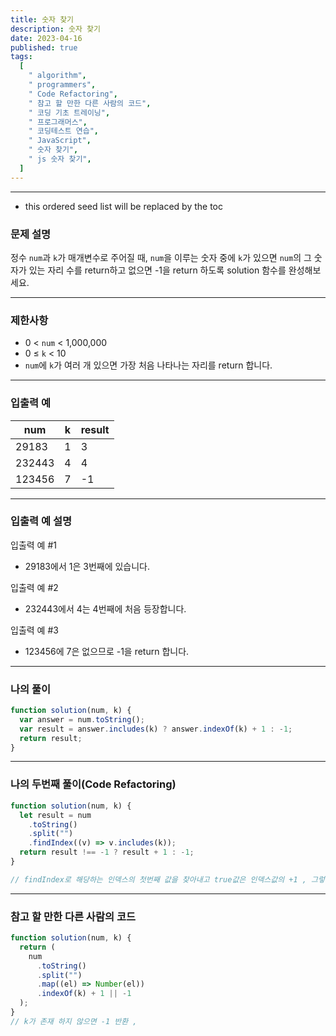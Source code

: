 ```yaml
---
title: 숫자 찾기
description: 숫자 찾기
date: 2023-04-16
published: true
tags:
  [
    " algorithm",
    " programmers",
    " Code Refactoring",
    " 참고 할 만한 다른 사람의 코드",
    " 코딩 기초 트레이닝",
    " 프로그래머스",
    " 코딩테스트 연습",
    " JavaScript",
    " 숫자 찾기",
    " js 숫자 찾기",
  ]
---
```


---

- this ordered seed list will be replaced by the toc

### 문제 설명

정수 `num`과 `k`가 매개변수로 주어질 때, `num`을 이루는 숫자 중에 `k`가 있으면 `num`의 그 숫자가 있는 자리 수를 return하고 없으면 -1을 return 하도록 solution 함수를 완성해보세요.

---

### 제한사항

- 0 < `num` < 1,000,000
- 0 ≤ `k` < 10
- `num`에 `k`가 여러 개 있으면 가장 처음 나타나는 자리를 return 합니다.

---

### 입출력 예

| num    | k   | result |
| ------ | --- | ------ |
| 29183  | 1   | 3      |
| 232443 | 4   | 4      |
| 123456 | 7   | -1     |

---

### 입출력 예 설명

입출력 예 #1

- 29183에서 1은 3번째에 있습니다.

입출력 예 #2

- 232443에서 4는 4번째에 처음 등장합니다.

입출력 예 #3

- 123456에 7은 없으므로 -1을 return 합니다.

---

### 나의 풀이

```jsx
function solution(num, k) {
  var answer = num.toString();
  var result = answer.includes(k) ? answer.indexOf(k) + 1 : -1;
  return result;
}
```

---

### 나의 두번째 풀이(Code Refactoring)

```jsx
function solution(num, k) {
  let result = num
    .toString()
    .split("")
    .findIndex((v) => v.includes(k));
  return result !== -1 ? result + 1 : -1;
}

// findIndex로 해당하는 인덱스의 첫번째 값을 찾아내고 true값은 인덱스값의 +1 , 그렇지 않으면 -1 반환
```

---

### 참고 할 만한 다른 사람의 코드

```jsx
function solution(num, k) {
  return (
    num
      .toString()
      .split("")
      .map((el) => Number(el))
      .indexOf(k) + 1 || -1
  );
}
// k가 존재 하지 않으면 -1 반환 ,
```

